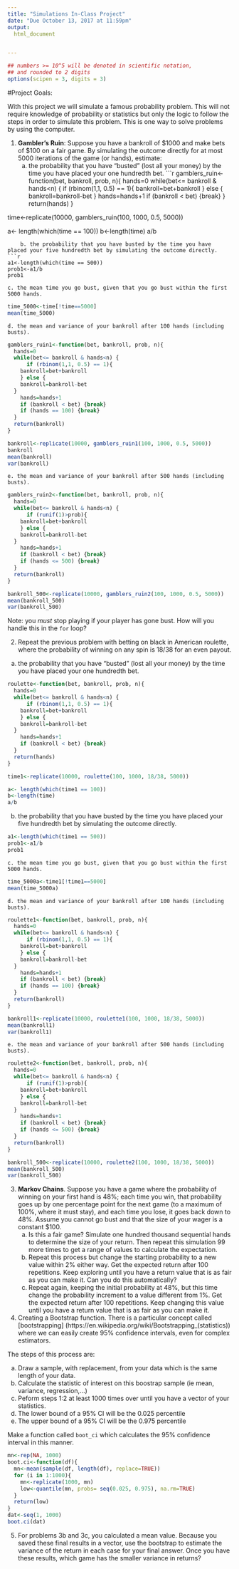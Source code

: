 ```yaml
---
title: "Simulations In-Class Project"
date: "Due October 13, 2017 at 11:59pm"
output:
  html_document


---
```


<style type="text/css">
.table {

    width: 80%;
    margin-left:10%; 
    margin-right:10%;
}
</style>
```r
## numbers >= 10^5 will be denoted in scientific notation,
## and rounded to 2 digits
options(scipen = 3, digits = 3)
```




#Project Goals:


With this project we will simulate a famous probability problem. This will not require knowledge of probability or statistics but only the logic to follow the steps in order to simulate this problem. This is one way to solve problems by using the computer. 

 1. **Gambler's Ruin**: Suppose you have a bankroll of $1000 and make bets of $100 on a fair game. By simulating the outcome directly for at most 5000 iterations of the game (or hands), estimate:
    a. the probability that you have "busted" (lost all your money) by the time you have placed your one hundredth bet. 
```r
gamblers_ruin<-function(bet, bankroll, prob, n){
  hands=0
  while(bet<= bankroll & hands<n) {
      if (rbinom(1,1, 0.5) == 1){
    bankroll=bet+bankroll
    } else {
    bankroll=bankroll-bet
  }
    hands=hands+1
    if (bankroll < bet) {break}
  } 
  return(hands)
}

time<-replicate(10000, gamblers_ruin(100, 1000, 0.5, 5000))

a<- length(which(time == 100))
b<-length(time)
a/b
```
    b. the probability that you have busted by the time you have placed your five hundredth bet by simulating the outcome directly. 
```r
a1<-length(which(time == 500))
prob1<-a1/b
prob1  
```
    c. the mean time you go bust, given that you go bust within the first 5000 hands.
```r
time_5000<-time[!time==5000]
mean(time_5000)
```
    
    d. the mean and variance of your bankroll after 100 hands (including busts).
```r
gamblers_ruin1<-function(bet, bankroll, prob, n){
  hands=0
  while(bet<= bankroll & hands<n) {
      if (rbinom(1,1, 0.5) == 1){
    bankroll=bet+bankroll
    } else {
    bankroll=bankroll-bet
  }
    hands=hands+1
    if (bankroll < bet) {break}
    if (hands == 100) {break}
  } 
  return(bankroll)
}

bankroll<-replicate(10000, gamblers_ruin1(100, 1000, 0.5, 5000))
bankroll
mean(bankroll)
var(bankroll)

```
    e. the mean and variance of your bankroll after 500 hands (including busts).
```r
gamblers_ruin2<-function(bet, bankroll, prob, n){
  hands=0
  while(bet<= bankroll & hands<n) {
      if (runif(1)>prob){
    bankroll=bet+bankroll
    } else {
    bankroll=bankroll-bet
  }
    hands=hands+1
    if (bankroll < bet) {break}
    if (hands <= 500) {break}
  } 
  return(bankroll)
}

bankroll_500<-replicate(10000, gamblers_ruin2(100, 1000, 0.5, 5000))
mean(bankroll_500)
var(bankroll_500)

``` 
Note: you *must* stop playing if your player has gone bust. How will you handle this in the `for` loop?

2. Repeat the previous problem with betting on black in American roulette, where the probability of winning on any spin is 18/38 for an even payout.
a. the probability that you have "busted" (lost all your money) by the time you have placed your one hundredth bet. 
```r
roulette<-function(bet, bankroll, prob, n){
  hands=0
  while(bet<= bankroll & hands<n) {
      if (rbinom(1,1, 0.5) == 1){
    bankroll=bet+bankroll
    } else {
    bankroll=bankroll-bet
  }
    hands=hands+1
    if (bankroll < bet) {break}
  } 
  return(hands)
}

time1<-replicate(10000, roulette(100, 1000, 18/38, 5000))

a<- length(which(time1 == 100))
b<-length(time)
a/b
```
b. the probability that you have busted by the time you have placed your five hundredth bet by simulating the outcome directly. 
```r
a1<-length(which(time1 == 500))
prob1<-a1/b
prob1  
```
    c. the mean time you go bust, given that you go bust within the first 5000 hands.
```r
time_5000a<-time1[!time1==5000]
mean(time_5000a)
```
    
    d. the mean and variance of your bankroll after 100 hands (including busts).
```r
roulette1<-function(bet, bankroll, prob, n){
  hands=0
  while(bet<= bankroll & hands<n) {
      if (rbinom(1,1, 0.5) == 1){
    bankroll=bet+bankroll
    } else {
    bankroll=bankroll-bet
  }
    hands=hands+1
    if (bankroll < bet) {break}
    if (hands == 100) {break}
  } 
  return(bankroll)
}

bankroll1<-replicate(10000, roulette1(100, 1000, 18/38, 5000))
mean(bankroll1)
var(bankroll1)

```
    e. the mean and variance of your bankroll after 500 hands (including busts).
```r
roulette2<-function(bet, bankroll, prob, n){
  hands=0
  while(bet<= bankroll & hands<n) {
      if (runif(1)>prob){
    bankroll=bet+bankroll
    } else {
    bankroll=bankroll-bet
  }
    hands=hands+1
    if (bankroll < bet) {break}
    if (hands <= 500) {break}
  } 
  return(bankroll)
}

bankroll_500<-replicate(10000, roulette2(100, 1000, 18/38, 5000))
mean(bankroll_500)
var(bankroll_500)

``` 
3. **Markov Chains**. Suppose you have a game where the probability of winning on your first hand is 48%; each time you win, that probability goes up by one percentage point for the next game (to a maximum of 100%, where it must stay), and each time you lose, it goes back down to 48%. Assume you cannot go bust and that the size of your wager is a constant $100.
    a. Is this a fair game? Simulate one hundred thousand sequential hands to determine the size of your return. Then repeat this simulation 99 more times to get a range of values to calculate the expectation.
    b. Repeat this process but change the starting probability to a new value within 2% either way. Get the expected return after 100 repetitions. Keep exploring until you have a return value that is as fair as you can make it. Can you do this automatically?
    c. Repeat again, keeping the initial probability at 48%, but this time change the probability increment to a value different from 1%. Get the expected return after 100 repetitions. Keep changing this value until you have a return value that is as fair as you can make it. 


4. Creating a Bootstrap function. There is a particular concept called [bootstrapping]
(https://en.wikipedia.org/wiki/Bootstrapping_(statistics)) where we can easily create 95% confidence intervals, even for complex estimators.

The steps of this process are:

  a. Draw a sample, with replacement, from your data which is the same length of your data.
  b. Calculate the statistic of interest on this boostrap sample (ie mean, variance, regression,...)
  c. Peform steps 1:2 at least 1000 times over until you have a vector of your statistics. 
  d. The lower bound of a 95% CI will be the 0.025 percentile
  e. The upper bound of a 95% CI will be the 0.975 percentile

Make a function called `boot_ci` which calculates the 95% confidence interval in this manner. 
```r
mn<-rep(NA, 1000)
boot.ci<-function(df){
  mn<-mean(sample(df, length(df), replace=TRUE))
  for (i in 1:1000){
    mn<-replicate(1000, mn)
    low<-quantile(mn, probs= seq(0.025, 0.975), na.rm=TRUE)
  } 
  return(low)
}
dat<-seq(1, 1000)
boot.ci(dat)


```

5. For problems 3b and 3c, you calculated a mean value. Because you saved these final results in a vector, use the bootstrap to estimate the variance of the return in each case for your final answer. Once you have these results, which game has the smaller variance in returns?